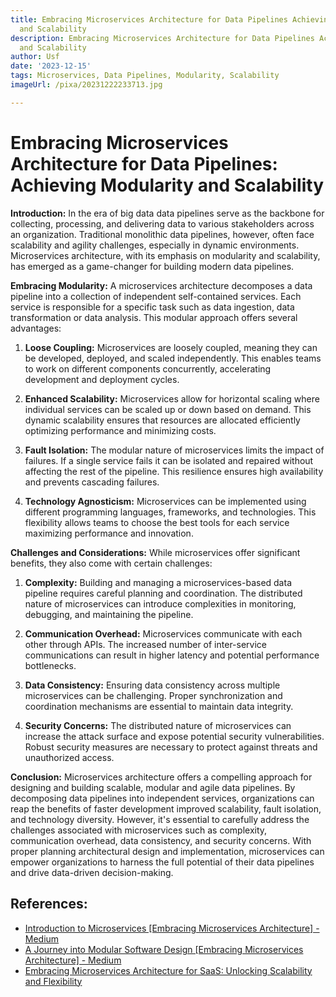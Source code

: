 ```yaml
---
title: Embracing Microservices Architecture for Data Pipelines Achieving Modularity
  and Scalability
description: Embracing Microservices Architecture for Data Pipelines Achieving Modularity
  and Scalability
author: Usf
date: '2023-12-15'
tags: Microservices, Data Pipelines, Modularity, Scalability
imageUrl: /pixa/20231222233713.jpg

---
```

# Embracing Microservices Architecture for Data Pipelines: Achieving Modularity and Scalability

**Introduction:**
In the era of big data data  pipelines serve as the backbone for collecting, processing, and delivering data to various  stakeholders across an organization. Traditional monolithic data pipelines,  however,  often face  scalability and agility challenges, especially in dynamic environments.  Microservices architecture, with its emphasis on modularity and scalability, has emerged as a game-changer for building modern data pipelines.

**Embracing Modularity:**
A microservices architecture decomposes a data pipeline into a collection  of independent self-contained services. Each service is responsible for a specific task such as data ingestion, data transformation or data analysis. This modular approach  offers several advantages:

1. **Loose Coupling:** Microservices are loosely coupled, meaning they can be developed, deployed,  and scaled independently.  This enables teams to work on different components  concurrently,  accelerating development and  deployment cycles.

2. **Enhanced Scalability:** Microservices allow for horizontal scaling where individual services can be scaled up or down based on demand. This dynamic scalability ensures that resources are allocated  efficiently  optimizing performance and minimizing costs.

3. **Fault Isolation:** The modular nature of microservices limits the impact of failures. If a single  service fails it can be  isolated and repaired without affecting the rest of the pipeline. This resilience ensures high availability and prevents cascading failures.

4. **Technology Agnosticism:** Microservices can be implemented using different programming languages, frameworks, and technologies. This flexibility allows teams to choose the best tools for  each service maximizing performance and innovation.

**Challenges and  Considerations:**
While microservices offer significant benefits, they also come with  certain challenges:

1. **Complexity:** Building and  managing a microservices-based data pipeline requires careful  planning and coordination. The distributed  nature of microservices can introduce complexities in monitoring, debugging, and maintaining the pipeline.

2.  **Communication Overhead:** Microservices communicate  with each  other through  APIs. The increased number of  inter-service communications can result in higher latency and potential performance bottlenecks.

3.  **Data Consistency:** Ensuring data  consistency across multiple  microservices can be challenging. Proper synchronization and coordination mechanisms are essential to maintain data integrity.

4. **Security Concerns:** The distributed nature of microservices can increase the attack surface and expose  potential security vulnerabilities. Robust security measures  are necessary to protect against threats and unauthorized access.

**Conclusion:**
Microservices architecture  offers  a compelling approach for designing  and building scalable, modular and agile data pipelines. By decomposing data pipelines into independent services,  organizations can reap the  benefits of faster development improved scalability, fault isolation, and technology  diversity. However, it's  essential to carefully address the challenges associated with microservices such  as complexity, communication overhead, data consistency, and security concerns. With proper planning architectural design and implementation, microservices can empower organizations to harness the full potential of their data  pipelines and drive data-driven  decision-making.

## References:
- [Introduction to Microservices [Embracing Microservices Architecture] - Medium](https://medium.com/embracing-microservices/embracing-microservices-architecture-introduction-to-microservices-a278b511be1d)
- [A Journey into Modular Software Design [Embracing Microservices Architecture] - Medium](https://medium.com/embracing-microservices/embracing-microservices-architecture-a-journey-into-modular-software-design-8bf7fd6057ec)
- [Embracing Microservices Architecture for SaaS: Unlocking Scalability and Flexibility](https://www.linkedin.com/pulse/embracing-microservices-architecture-saas-unlocking-amr-saafan)
